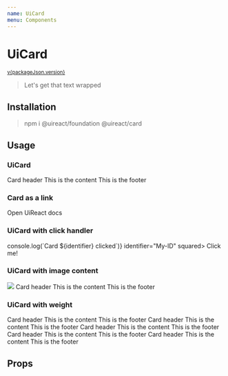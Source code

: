 ```yaml
---
name: UiCard
menu: Components
---
```






# UiCard

<sup>
  <a href="https://github.com/inavac182/ui-react/blob/main/packages/card/" target="_blank">
    v{packageJson.version}
  </a>
</sup>

> Let's get that text wrapped

## Installation

> npm i @uireact/foundation @uireact/card

## Usage

### UiCard

<Playground>
  <UiCard>
    <UiHeading>Card header</UiHeading>
    <UiText>This is the content</UiText>
    <UiText size="xsmall">This is the footer</UiText>
  </UiCard>
</Playground>

### Card as a link

<Playground>
  <UiCard link="https://www.uireact.io">
    <UiText>Open UiReact docs</UiText>
  </UiCard>
</Playground>

### UiCard with click handler

<Playground>
  <UiCard clickHandler={(identifier) => console.log(`Card ${identifier} clicked`)} identifier="My-ID" squared>
    <UiHeading>Click me!</UiHeading>
  </UiCard>
</Playground>

### UiCard with image content

<Playground>
  <UiCard noPadding>
    <img
      src="https://upload.wikimedia.org/wikipedia/commons/e/e1/Colima_360.jpg"
      style={{ width: '100%', borderRadius: '3px 3px 0px 0px' }}
    />
    <UiSpacing padding={{ all: 'five' }}>
      <UiHeading>Card header</UiHeading>
      <UiText>This is the content</UiText>
      <UiText size="xsmall">This is the footer</UiText>
    </UiSpacing>
  </UiCard>
</Playground>

### UiCard with weight

<Playground>
  <UiSpacing margin={{ block: 'three' }}>
    <UiCard weight={ColorTokens.token_10}>
      <UiHeading>Card header</UiHeading>
      <UiText>This is the content</UiText>
      <UiText size="xsmall">This is the footer</UiText>
    </UiCard>
  </UiSpacing>
  <UiSpacing margin={{ block: 'three' }}>
    <UiCard weight={ColorTokens.token_50}>
      <UiHeading>Card header</UiHeading>
      <UiText>This is the content</UiText>
      <UiText size="xsmall">This is the footer</UiText>
    </UiCard>
  </UiSpacing>
  <UiSpacing margin={{ block: 'three' }}>
    <UiCard weight={ColorTokens.token_100}>
      <UiHeading>Card header</UiHeading>
      <UiText>This is the content</UiText>
      <UiText size="xsmall">This is the footer</UiText>
    </UiCard>
  </UiSpacing>
  <UiSpacing margin={{ block: 'three' }}>
    <UiCard weight={ColorTokens.token_150}>
      <UiHeading>Card header</UiHeading>
      <UiText>This is the content</UiText>
      <UiText size="xsmall">This is the footer</UiText>
    </UiCard>
  </UiSpacing>
  <UiSpacing margin={{ block: 'three' }}>
    <UiCard weight={ColorTokens.token_200}>
      <UiHeading>Card header</UiHeading>
      <UiText>This is the content</UiText>
      <UiText size="xsmall">This is the footer</UiText>
    </UiCard>
  </UiSpacing>
</Playground>

## Props

<Props of={UiCard} />
